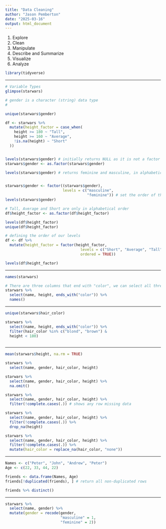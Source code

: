 ```yaml
---
title: "Data Cleaning"
author: "Jason Pemberton"
date: "2025-03-16"
output: html_document
---
```


1.  Explore
2.  Clean
3.  Manipulate
4.  Describe and Summarize
5.  Visualize
6.  Analyze

```r
library(tidyverse)
```

---

```r
# Variable Types
glimpse(starwars)

# gender is a character (string) data type
# 

unique(starwars$gender)
```

```r
df <- starwars %>% 
  mutate(height_factor = case_when(
    height >= 180 ~ "Tall",
    height >= 160 ~ "Average",
    !is.na(height) ~ "Short"
  ))


levels(starwars$gender) # initially returns NULL as it is not a factor
starwars$gender <- as.factor(starwars$gender)

levels(starwars$gender) # returns feminine and masculine, in alphabetical order


starwars$gender <- factor((starwars$gender),
                          levels = c("masculine",
                                     "feminine")) # set the order of the levels
levels(starwars$gender)
```

``` r
# Tall, Average and Short are only in alphabetical order
df$height_factor <- as.factor(df$height_factor)

levels(df$height_factor)
unique(df$height_factor)

# defining the order of our levels
df <- df %>%
  mutate(height_factor = factor(height_factor, 
                                  levels = c("Short", "Average", "Tall"), 
                                  ordered = TRUE))

levels(df$height_factor)
```

---

```r

names(starwars)

# There are three columns that end with "color", we can select all three using
starwars %>% 
  select(name, height, ends_with("color")) %>% 
  names()

```

---

```r

unique(starwars$hair_color)

starwars %>% 
  select(name, height, ends_with("color")) %>% 
  filter(hair_color %in% c("blond", "brown") &
  height < 180)
  
```

---

```r

mean(starwars$height, na.rm = TRUE)

starwars %>% 
  select(name, gender, hair_color, height)

starwars %>% 
  select(name, gender, hair_color, height) %>% 
  na.omit()

starwars %>% 
  select(name, gender, hair_color, height) %>% 
  filter(!complete.cases(.)) # shows any row missing data

starwars %>% 
  select(name, gender, hair_color, height) %>% 
  filter(!complete.cases(.)) %>% 
  drop_na(height)

starwars %>% 
  select(name, gender, hair_color, height) %>% 
  filter(!complete.cases(.)) %>% 
  mutate(hair_color = replace_na(hair_color, "none"))
```

---

```r

Names <- c("Peter", "John", "Andrew", "Peter")
Age <- c(22, 33, 44, 22)

friends <- data.frame(Names, Age)
friends[!duplicated(friends), ] # return all non-duplicated rows

friends %>% distinct()

```

---

```r


starwars %>% 
  select(name, gender) %>% 
  mutate(gender = recode(gender,
                         "masculine" = 1,
                         "feminine" = 2))
```

